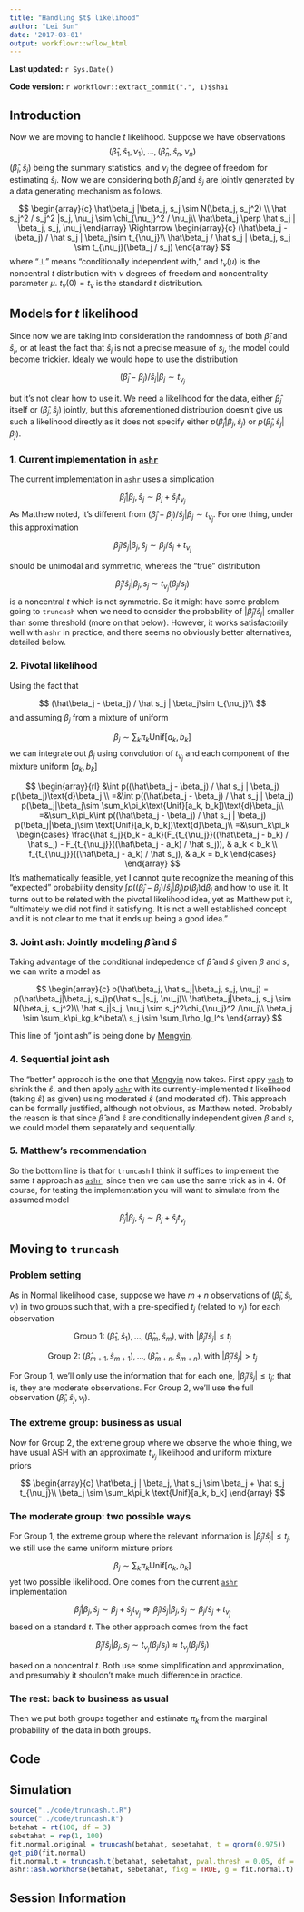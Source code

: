```yaml
---
title: "Handling $t$ likelihood"
author: "Lei Sun"
date: '2017-03-01'
output: workflowr::wflow_html
---
```



**Last updated:** `r Sys.Date()`

**Code version:** `r workflowr::extract_commit(".", 1)$sha1`


## Introduction

Now we are moving to handle $t$ likelihood.  Suppose we have observations
$$
(\hat\beta_1, \hat s_1, \nu_1), \ldots, (\hat\beta_n, \hat s_n, \nu_n)
$$
$(\hat\beta_i, \hat s_i)$ being the summary statistics, and $\nu_i$ the degree of freedom for estimating $\hat s_i$.  Now we are considering both $\hat\beta_j$ and $\hat s_j$ are jointly generated by a data generating mechanism as follows.

$$
\begin{array}{c}
\hat\beta_j |\beta_j, s_j \sim N(\beta_j, s_j^2) \\
\hat s_j^2 / s_j^2 |s_j, \nu_j \sim \chi_{\nu_j}^2 / \nu_j\\
\hat\beta_j \perp \hat s_j | \beta_j, s_j, \nu_j
\end{array}
\Rightarrow
\begin{array}{c}
(\hat\beta_j - \beta_j) / \hat s_j | \beta_j\sim t_{\nu_j}\\
\hat\beta_j / \hat s_j | \beta_j, s_j \sim t_{\nu_j}(\beta_j / s_j)
\end{array}
$$
where "$\perp$" means "conditionally independent with," and $t_{\nu}(\mu)$ is the noncentral $t$ distribution with $\nu$ degrees of freedom and noncentrality parameter $\mu$.  $t_{\nu}(0) = t_\nu$ is the standard $t$ distribution.

## Models for $t$ likelihood

Since now we are taking into consideration the randomness of both $\hat\beta_j$ and $\hat s_j$, or at least the fact that $\hat s_j$ is not a precise measure of $s_j$, the model could become trickier.  Idealy we would hope to use the distribution

$$
(\hat\beta_j - \beta_j) / \hat s_j | \beta_j\sim t_{\nu_j}
$$

but it’s not clear how to use it.  We need a likelihood for the data, either $\hat\beta_j$ itself or $(\hat\beta_j, \hat s_j)$ jointly, but this aforementioned distribution doesn’t give us such a likelihood directly as it does not specify either $p(\hat\beta_j | \beta_j, \hat s_j)$ or $p(\hat\beta_j, \hat s_j | \beta_j)$.

### 1. Current implementation in [`ashr`]

The current implementation in [`ashr`] uses a simplication 

$$
\hat\beta_j | \beta_j, \hat s_j \sim \beta_j + \hat s_j t_{\nu_j}
$$
As Matthew noted, it's different from $(\hat\beta_j - \beta_j) / \hat s_j | \beta_j\sim t_{\nu_j}$.  For one thing, under this approximation

$$
\hat\beta_j / \hat s_j | \beta_j, \hat s_j \sim \beta_j / \hat s_j + t_{\nu_j}
$$

should be unimodal and symmetric, whereas the "true" distribution

$$
\hat\beta_j / \hat s_j | \beta_j, s_j \sim t_{\nu_j}(\beta_j / s_j)
$$
is a noncentral $t$ which is not symmetric.  So it might have some problem going to `truncash` when we need to consider the probability of $|\hat\beta_j / \hat s_j|$ smaller than some threshold (more on that below).  However, it works satisfactorily well with `ashr` in practice, and there seems no obviously better alternatives, detailed below.

### 2. Pivotal likelihood

Using the fact that

$$
(\hat\beta_j - \beta_j) / \hat s_j | \beta_j\sim t_{\nu_j}\\
$$
and assuming $\beta_j$ from a mixture of uniform

$$
\beta_j \sim \sum_k\pi_k \text{Unif}[a_k, b_k] 
$$
we can integrate out $\beta_j$ using convolution of $t_{\nu_j}$ and each component of the mixture uniform $[a_k, b_k]$

$$
\begin{array}{rl}
&\int p((\hat\beta_j - \beta_j) / \hat s_j | \beta_j) p(\beta_j)\text{d}\beta_j
\\
=&\int p((\hat\beta_j - \beta_j) / \hat s_j | \beta_j) p(\beta_j|\beta_j\sim \sum_k\pi_k\text{Unif}[a_k, b_k])\text{d}\beta_j\\
=&\sum_k\pi_k\int p((\hat\beta_j - \beta_j) / \hat s_j | \beta_j) p(\beta_j|\beta_j\sim \text{Unif}[a_k, b_k])\text{d}\beta_j\\
=&\sum_k\pi_k
\begin{cases}
\frac{\hat s_j}{b_k - a_k}(F_{t_{\nu_j}}((\hat\beta_j - b_k) / \hat s_j) - F_{t_{\nu_j}}((\hat\beta_j - a_k) / \hat s_j)), & a_k < b_k \\
f_{t_{\nu_j}}((\hat\beta_j - a_k) / \hat s_j), & a_k = b_k
\end{cases}
\end{array}
$$
It's mathematically feasible, yet I cannot quite recognize the meaning of this "expected" probability density $\int p((\hat\beta_j - \beta_j) / \hat s_j | \beta_j) p(\beta_j)\text{d}\beta_j$ and how to use it.  It turns out to be related with the pivotal likelihood idea, yet as Matthew put it, "ultimately we did not find it satisfying. It is not a well established concept and it is not clear to me that it ends up being a good idea."

### 3. Joint ash: Jointly modeling $\hat\beta$ and $\hat s$

Taking advantage of the conditional indepedence of $\hat\beta$ and $\hat s$ given $\beta$ and $s$, we can write a model as

$$
\begin{array}{c}
p(\hat\beta_j, \hat s_j|\beta_j, s_j, \nu_j) = p(\hat\beta_j|\beta_j, s_j)p(\hat s_j|s_j, \nu_j)\\
\hat\beta_j|\beta_j, s_j \sim N(\beta_j, s_j^2)\\
\hat s_j|s_j, \nu_j \sim s_j^2\chi_{\nu_j}^2 /\nu_j\\
\beta_j \sim \sum_k\pi_kg_k^\beta\\
s_j \sim \sum_l\rho_lg_l^s
\end{array}
$$

This line of "joint ash" is being done by [Mengyin].

### 4. Sequential joint ash

The "better" approach is the one that [Mengyin] now takes.  First appy [`vash`] to shrink the $\hat s$, and then apply [`ashr`] with its currently-implemented $t$ likelihood (taking $\hat s$) as given) using moderated $\hat s$ (and moderated df).  This approach can be formally justified, although not obvious, as Matthew noted.  Probably the reason is that since $\hat\beta$ and $\hat s$ are conditionally independent given $\beta$ and $s$, we could model them separately and sequentially.

### 5. Matthew's recommendation

So the bottom line is that for `truncash` I think it suffices to implement the same $t$ approach as [`ashr`], since then we can use the same trick as in 4. Of course, for testing the implementation you will want to simulate from the assumed model

$$
\hat\beta_j | \beta_j, \hat s_j \sim \beta_j + \hat s_j t_{\nu_j}
$$


## Moving to `truncash`

### Problem setting

As in Normal likelihood case, suppose we have $m + n$ observations of $(\hat\beta_j, \hat s_j, \nu_j)$ in two groups such that, with a pre-specified $t_j$ (related to $\nu_j$) for each observation

$$
\text{Group 1: }(\hat\beta_1, \hat s_1), \ldots, (\hat\beta_m, \hat s_m), \text{with } |\hat\beta_j/\hat s_j| \leq t_j
$$

$$
\text{Group 2: }(\hat\beta_{m+1}, \hat s_{m+1}), \ldots, (\hat\beta_{m+n}, \hat s_{m+n}), \text{with } |\hat\beta_j/\hat s_j| > t_j
$$

For Group 1, we'll only use the information that for each one, $|\hat\beta_j/\hat s_j| \leq t_j$; that is, they are moderate observations.  For Group 2, we'll use the full observation $(\hat\beta_j, \hat s_j, \nu_j)$.

### The extreme group: business as usual

Now for Group 2, the extreme group where we observe the whole thing, we have usual ASH with an approximate $t_{\nu_j}$ likelihood and uniform mixture priors

$$
\begin{array}{c}
\hat\beta_j | \beta_j, \hat s_j \sim \beta_j + \hat s_j t_{\nu_j}\\
\beta_j \sim \sum_k\pi_k \text{Unif}[a_k, b_k]
\end{array}
$$

### The moderate group: two possible ways

For Group 1, the extreme group where the relevant information is $|\hat \beta_j / \hat s_j| \leq t_j$, we still use the same uniform mixture priors

$$
\beta_j \sim \sum_k\pi_k \text{Unif}[a_k, b_k]
$$
yet two possible likelihood. One comes from the current [`ashr`] implementation

$$
\hat\beta_j | \beta_j, \hat s_j \sim \beta_j + \hat s_j t_{\nu_j} \Rightarrow 
\hat\beta_j / \hat s_j | \beta_j, \hat s_j \sim \beta_j / \hat s_j + t_{\nu_j}
$$
based on a standard $t$.  The other approach comes from the fact

$$
\hat\beta_j / \hat s_j | \beta_j, s_j \sim t_{\nu_j}(\beta_j / s_j)
\approx
t_{\nu_j}(\beta_j / \hat s_j)
$$

based on a noncentral $t$.  Both use some simplification and approximation, and presumably it shouldn't make much difference in practice.

### The rest: back to business as usual

Then we put both groups together and estimate $\pi_k$ from the marginal probability of the data in both groups.

## Code

## Simulation

```r
source("../code/truncash.t.R")
source("../code/truncash.R")
betahat = rt(100, df = 3)
sebetahat = rep(1, 100)
fit.normal.original = truncash(betahat, sebetahat, t = qnorm(0.975))
get_pi0(fit.normal)
fit.normal.t = truncash.t(betahat, sebetahat, pval.thresh = 0.05, df = rep(2, 100), method = "fdr", mixcompdist = "uniform")
ashr::ash.workhorse(betahat, sebetahat, fixg = TRUE, g = fit.normal.t)
```

[Mengyin]: https://github.com/mengyin
[`vash`]: https://doi.org/10.1093/bioinformatics/btw483 
[`ashr`]: https://doi.org/10.1093/biostatistics/kxw041

## Session Information

